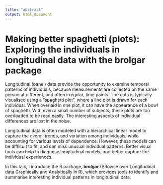 ```yaml
---
title: "abstract"
output: html_document
---
```


# Making better spaghetti (plots): Exploring the individuals in longitudinal data with the brolgar package

Longitudinal (panel) data provide the opportunity to examine temporal patterns of individuals, because measurements are collected on the same person at different, and often irregular, time points. The data is typically visualised using a "spaghetti plot", where a line plot is drawn for each individual. When overlaid in one plot, it can have the appearance of a bowl of spaghetti. With even a small number of subjects, these plots are too overloaded to be read easily. The interesting aspects of individual differences are lost in the noise.

Longitudinal data is often modeled with a hierarchical linear model to capture the overall trends, and variation among individuals, while accounting for various levels of dependence. However, these models can be difficult to fit, and can miss unusual individual patterns. Better visual tools can help to diagnose longitudinal models, and better capture the individual experiences. 

In this talk, I introduce the R package, **brolgar** (BRowse over Longitudinal data Graphically and Analytically in R), which provides tools to identify and summarise interesting individual patterns in longitudinal data. 
